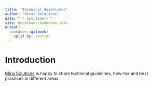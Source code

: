 ```yaml
--- 
title: "Technical Guidelines"
author: "Mirai Solutions"
date: "`r Sys.time()`"
site: bookdown::bookdown_site
output:
  bookdown::gitbook:
    split_by: section
---
```


# Introduction {-}

[Mirai Solutions](https://mirai-solutions.ch) is happy to share technical
guidelines, how-tos and best practices in different areas.
